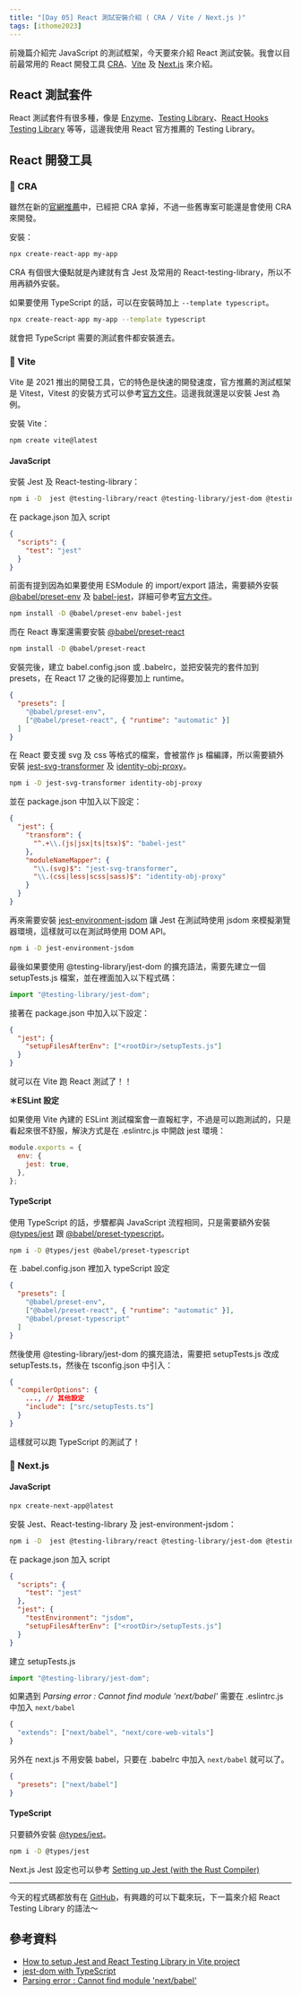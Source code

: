 ```yaml
---
title: "[Day 05] React 測試安裝介紹 ( CRA / Vite / Next.js )"
tags: [ithome2023]
---
```


前幾篇介紹完 JavaScript 的測試框架，今天要來介紹 React 測試安裝。我會以目前最常用的 React 開發工具 [CRA](https://create-react-app.dev/)、[Vite](https://vitejs.dev/) 及 [Next.js](https://nextjs.org/) 來介紹。

## React 測試套件

React 測試套件有很多種，像是 [Enzyme](https://enzymejs.github.io/enzyme/)、[Testing Library](https://testing-library.com/)、[React Hooks Testing Library](https://react-hooks-testing-library.com/) 等等，這邊我使用 React 官方推薦的 Testing Library。

## React 開發工具

### 📌 CRA

雖然在新的[官網推薦](https://react.dev/learn/start-a-new-react-project#nextjs)中，已經把 CRA 拿掉，不過一些舊專案可能還是會使用 CRA 來開發。

安裝：

```bash
npx create-react-app my-app
```

CRA 有個很大優點就是內建就有含 Jest 及常用的 React-testing-library，所以不用再額外安裝。

如果要使用 TypeScript 的話，可以在安裝時加上 `--template typescript`。

```bash
npx create-react-app my-app --template typescript
```

就會把 TypeScript 需要的測試套件都安裝進去。

### 📌 Vite

Vite 是 2021 推出的開發工具，它的特色是快速的開發速度，官方推薦的測試框架是 Vitest，Vitest 的安裝方式可以參考[官方文件](https://vitejs.dev/guide/features.html#testing)。這邊我就還是以安裝 Jest 為例。

安裝 Vite：

```bash
npm create vite@latest
```

#### JavaScript

安裝 Jest 及 React-testing-library：

```bash
npm i -D  jest @testing-library/react @testing-library/jest-dom @testing-library/user-event
```

在 package.json 加入 script

```json
{
  "scripts": {
    "test": "jest"
  }
}
```

前面有提到因為如果要使用 ESModule 的 import/export 語法，需要額外安裝 [@babel/preset-env](https://www.npmjs.com/package/@babel/preset-env) 及 [babel-jest](https://www.npmjs.com/package/babel-jest)，詳細可參考[官方文件](https://jestjs.io/docs/ecmascript-modules)。

```bash
npm install -D @babel/preset-env babel-jest
```

而在 React 專案還需要安裝 [@babel/preset-react](https://www.npmjs.com/package/@babel/preset-react)

```bash
npm install -D @babel/preset-react
```

安裝完後，建立 babel.config.json 或 .babelrc，並把安裝完的套件加到 presets，在 React 17 之後的記得要加上 runtime。

```json
{
  "presets": [
    "@babel/preset-env",
    ["@babel/preset-react", { "runtime": "automatic" }]
  ]
}
```

在 React 要支援 svg 及 css 等格式的檔案，會被當作 js 檔編譯，所以需要額外安裝 [jest-svg-transformer](https://www.npmjs.com/package/jest-svg-transformer) 及 [identity-obj-proxy](https://www.npmjs.com/package/identity-obj-proxy)。

```bash
npm i -D jest-svg-transformer identity-obj-proxy
```

並在 package.json 中加入以下設定：

```json
{
  "jest": {
    "transform": {
      "^.+\\.(js|jsx|ts|tsx)$": "babel-jest"
    },
    "moduleNameMapper": {
      "\\.(svg)$": "jest-svg-transformer",
      "\\.(css|less|scss|sass)$": "identity-obj-proxy"
    }
  }
}
```

再來需要安裝 [jest-environment-jsdom](https://www.npmjs.com/package/jest-environment-jsdom) 讓 Jest 在測試時使用 jsdom 來模擬瀏覽器環境，這樣就可以在測試時使用 DOM API。

```bash
npm i -D jest-environment-jsdom
```

最後如果要使用 @testing-library/jest-dom 的擴充語法，需要先建立一個 setupTests.js 檔案，並在裡面加入以下程式碼：

```js
import "@testing-library/jest-dom";
```

接著在 package.json 中加入以下設定：

```json
{
  "jest": {
    "setupFilesAfterEnv": ["<rootDir>/setupTests.js"]
  }
}
```

就可以在 Vite 跑 React 測試了！！

**＊ESLint 設定**

如果使用 Vite 內建的 ESLint 測試檔案會一直報紅字，不過是可以跑測試的，只是看起來很不舒服，解決方式是在 .eslintrc.js 中開啟 jest 環境：

```js
module.exports = {
  env: {
    jest: true,
  },
};
```

#### TypeScript

使用 TypeScript 的話，步驟都與 JavaScript 流程相同，只是需要額外安裝 [@types/jest](https://www.npmjs.com/package/@types/jest) 跟 [@babel/preset-typescript](https://www.npmjs.com/package/@babel/preset-typescript)。

```bash
npm i -D @types/jest @babel/preset-typescript
```

在 .babel.config.json 裡加入 typeScript 設定

```json
{
  "presets": [
    "@babel/preset-env",
    ["@babel/preset-react", { "runtime": "automatic" }],
    "@babel/preset-typescript"
  ]
}
```

然後使用 @testing-library/jest-dom 的擴充語法，需要把 setupTests.js 改成 setupTests.ts，然後在 tsconfig.json 中引入：

```json
{
  "compilerOptions": {
    ..., // 其他設定
    "include": ["src/setupTests.ts"]
  }
}
```

這樣就可以跑 TypeScript 的測試了！

### 📌 Next.js

#### JavaScript

```bash
npx create-next-app@latest
```

安裝 Jest、React-testing-library 及 jest-environment-jsdom：

```bash
npm i -D  jest @testing-library/react @testing-library/jest-dom @testing-library/user-event jest-environment-jsdom
```

在 package.json 加入 script

```json
{
  "scripts": {
    "test": "jest"
  },
  "jest": {
    "testEnvironment": "jsdom",
    "setupFilesAfterEnv": ["<rootDir>/setupTests.js"]
  }
}
```

建立 setupTests.js

```js
import "@testing-library/jest-dom";
```

如果遇到 _Parsing error : Cannot find module 'next/babel'_ 需要在 .eslintrc.js 中加入 `next/babel`

```js
{
  "extends": ["next/babel", "next/core-web-vitals"]
}
```

另外在 next.js 不用安裝 babel，只要在 .babelrc 中加入 `next/babel` 就可以了。

```json
{
  "presets": ["next/babel"]
}
```

#### TypeScript

只要額外安裝 [@types/jest](https://www.npmjs.com/package/@types/jest)。

```bash
npm i -D @types/jest
```

Next.js Jest 設定也可以參考 [Setting up Jest (with the Rust Compiler)](https://nextjs.org/docs/pages/building-your-application/optimizing/testing#setting-up-jest-with-the-rust-compiler)

---

今天的程式碼都放有在 [GitHub](https://github.com/Jim876633/ithome-2023/tree/main/day05)，有興趣的可以下載來玩，下一篇來介紹 React Testing Library 的語法～

## 參考資料

- [How to setup Jest and React Testing Library in Vite project](https://zaferayan.medium.com/how-to-setup-jest-and-react-testing-library-in-vite-project-2600f2d04bdd)
- [jest-dom with TypeScript](https://github.com/testing-library/jest-dom#with-typescript)
- [Parsing error : Cannot find module 'next/babel'](https://stackoverflow.com/questions/68163385/parsing-error-cannot-find-module-next-babel)
